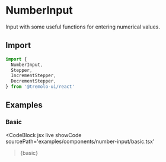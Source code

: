 
# NumberInput

Input with some useful functions for entering numerical values.

<GitHubLink
  path='packages/react/src/components/NumberInput/index.tsx'
/>
<StyleGitHubLink
  path='packages/react/src/components/NumberInput/index.css'
/>

## Import

```jsx
import {
  NumberInput,
  Stepper,
  IncrementStepper,
  DecrementStepper,
} from '@tremolo-ui/react'
```

## Examples

### Basic

<CodeBlock
  jsx
  live
  showCode
  sourcePath='examples/components/number-input/basic.tsx'
>{basic}</CodeBlock>
